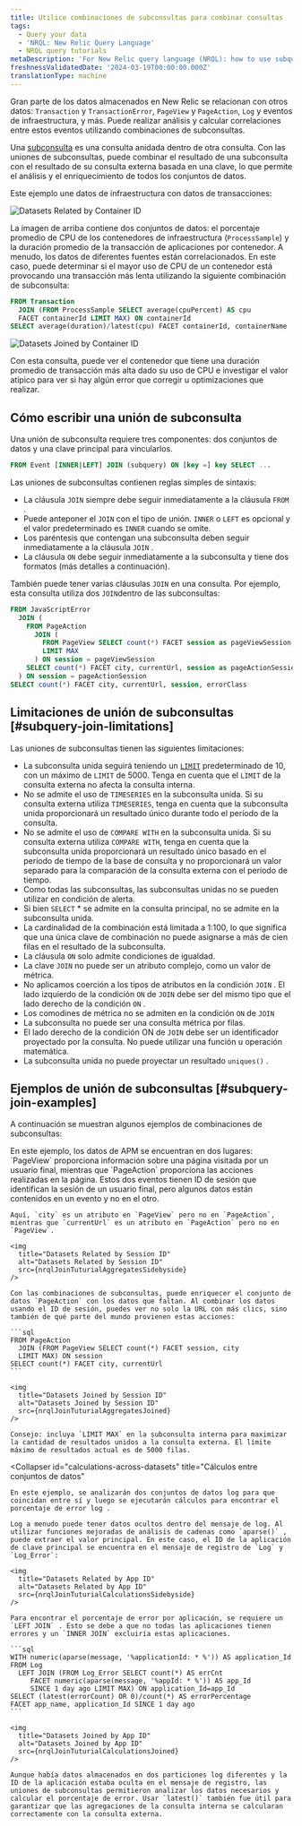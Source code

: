 ```yaml
---
title: Utilice combinaciones de subconsultas para combinar consultas
tags:
  - Query your data
  - 'NRQL: New Relic Query Language'
  - NRQL query tutorials
metaDescription: 'For New Relic query language (NRQL): how to use subquery joins.'
freshnessValidatedDate: '2024-03-19T00:00:00.000Z'
translationType: machine
---
```








Gran parte de los datos almacenados en New Relic se relacionan con otros datos: `Transaction` y `TransactionError`, `PageView` y `PageAction`, `Log` y eventos de infraestructura, y más. Puede realizar análisis y calcular correlaciones entre estos eventos utilizando combinaciones de subconsultas.

Una [subconsulta](/docs/query-your-data/nrql-new-relic-query-language/get-started/subqueries-in-nrql) es una consulta anidada dentro de otra consulta. Con las uniones de subconsultas, puede combinar el resultado de una subconsulta con el resultado de su consulta externa basada en una clave, lo que permite el análisis y el enriquecimiento de todos los conjuntos de datos.

Este ejemplo une datos de infraestructura con datos de transacciones:

<img
  title="Datasets related by container ID"
  alt="Datasets Related by Container ID"
  src={nrqlJoinTuturialRowsSidebyside}
/>

La imagen de arriba contiene dos conjuntos de datos: el porcentaje promedio de CPU de los contenedores de infraestructura (`ProcessSample`) y la duración promedio de la transacción de aplicaciones por contenedor. A menudo, los datos de diferentes fuentes están correlacionados. En este caso, puede determinar si el mayor uso de CPU de un contenedor está provocando una transacción más lenta utilizando la siguiente combinación de subconsulta:

```sql
FROM Transaction
  JOIN (FROM ProcessSample SELECT average(cpuPercent) AS cpu
  FACET containerId LIMIT MAX) ON containerId
SELECT average(duration)/latest(cpu) FACET containerId, containerName
```

<img
  title="Datasets Joined by Container ID"
  alt="Datasets Joined by Container ID"
  src={nrqlJoinTuturialRowsJoined}
/>

Con esta consulta, puede ver el contenedor que tiene una duración promedio de transacción más alta dado su uso de CPU e investigar el valor atípico para ver si hay algún error que corregir u optimizaciones que realizar.

## Cómo escribir una unión de subconsulta

Una unión de subconsulta requiere tres componentes: dos conjuntos de datos y una clave principal para vincularlos.

```sql
FROM Event [INNER|LEFT] JOIN (subquery) ON [key =] key SELECT ...
```

Las uniones de subconsultas contienen reglas simples de sintaxis:

* La cláusula `JOIN` siempre debe seguir inmediatamente a la cláusula `FROM` .
* Puede anteponer el `JOIN` con el tipo de unión. `INNER` o `LEFT` es opcional y el valor predeterminado es `INNER` cuando se omite.
* Los paréntesis que contengan una subconsulta deben seguir inmediatamente a la cláusula `JOIN` .
* La cláusula `ON` debe seguir inmediatamente a la subconsulta y tiene dos formatos (más detalles a continuación).

También puede tener varias cláusulas `JOIN` en una consulta. Por ejemplo, esta consulta utiliza dos `JOIN`dentro de las subconsultas:

```sql
FROM JavaScriptError
  JOIN (
    FROM PageAction
      JOIN (
        FROM PageView SELECT count(*) FACET session as pageViewSession, city
        LIMIT MAX
      ) ON session = pageViewSession
    SELECT count(*) FACET city, currentUrl, session as pageActionSession
  ) ON session = pageActionSession
SELECT count(*) FACET city, currentUrl, session, errorClass
```

## Limitaciones de unión de subconsultas [#subquery-join-limitations]

Las uniones de subconsultas tienen las siguientes limitaciones:

* La subconsulta unida seguirá teniendo un [`LIMIT`](#sel-limit) predeterminado de 10, con un máximo de `LIMIT` de 5000. Tenga en cuenta que el `LIMIT` de la consulta externa no afecta la consulta interna.
* No se admite el uso de `TIMESERIES` en la subconsulta unida. Si su consulta externa utiliza `TIMESERIES`, tenga en cuenta que la subconsulta unida proporcionará un resultado único durante todo el período de la consulta.
* No se admite el uso de `COMPARE WITH` en la subconsulta unida. Si su consulta externa utiliza `COMPARE WITH`, tenga en cuenta que la subconsulta unida proporcionará un resultado único basado en el período de tiempo de la base de consulta y no proporcionará un valor separado para la comparación de la consulta externa con el período de tiempo.
* Como todas las subconsultas, las subconsultas unidas no se pueden utilizar en condición de alerta.
* Si bien `SELECT` \* se admite en la consulta principal, no se admite en la subconsulta unida.
* La cardinalidad de la combinación está limitada a 1:100, lo que significa que una única clave de combinación no puede asignarse a más de cien filas en el resultado de la subconsulta.
* La cláusula `ON` solo admite condiciones de igualdad.
* La clave `JOIN` no puede ser un atributo complejo, como un valor de métrica.
* No aplicamos coerción a los tipos de atributos en la condición `JOIN` . El lado izquierdo de la condición `ON` de `JOIN` debe ser del mismo tipo que el lado derecho de la condición `ON` .
* Los comodines de métrica no se admiten en la condición `ON` de `JOIN`
* La subconsulta no puede ser una consulta métrica por filas.
* El lado derecho de la condición ON de `JOIN` debe ser un identificador proyectado por la consulta. No puede utilizar una función u operación matemática.
* La subconsulta unida no puede proyectar un resultado `uniques()` .

## Ejemplos de unión de subconsultas [#subquery-join-examples]

A continuación se muestran algunos ejemplos de combinaciones de subconsultas:

<CollapserGroup>
  <Collapser
    id="add-missing-data"
    title="Agregar datos faltantes"
  >
    En este ejemplo, los datos de APM se encuentran en dos lugares: `PageView` proporciona información sobre una página visitada por un usuario final, mientras que `PageAction` proporciona las acciones realizadas en la página. Estos dos eventos tienen ID de sesión que identifican la sesión de un usuario final, pero algunos datos están contenidos en un evento y no en el otro.

    Aquí, `city` es un atributo en `PageView` pero no en `PageAction`, mientras que `currentUrl` es un atributo en `PageAction` pero no en `PageView`.

    <img
      title="Datasets Related by Session ID"
      alt="Datasets Related by Session ID"
      src={nrqlJoinTuturialAggregatesSidebyside}
    />

    Con las combinaciones de subconsultas, puede enriquecer el conjunto de datos `PageAction` con los datos que faltan. Al combinar los datos usando el ID de sesión, puedes ver no solo la URL con más clics, sino también de qué parte del mundo provienen estas acciones:

    ```sql
    FROM PageAction
      JOIN (FROM PageView SELECT count(*) FACET session, city
      LIMIT MAX) ON session
    SELECT count(*) FACET city, currentUrl
    ```

    <img
      title="Datasets Joined by Session ID"
      alt="Datasets Joined by Session ID"
      src={nrqlJoinTuturialAggregatesJoined}
    />

    Consejo: incluya `LIMIT MAX` en la subconsulta interna para maximizar la cantidad de resultados unidos a la consulta externa. El límite máximo de resultados actual es de 5000 filas.
  </Collapser>

  <Collapser
    id="calculations-across-datasets"
    title="Cálculos entre conjuntos de datos"
  >
    En este ejemplo, se analizarán dos conjuntos de datos log para que coincidan entre sí y luego se ejecutarán cálculos para encontrar el porcentaje de error log .

    Log a menudo puede tener datos ocultos dentro del mensaje de log. Al utilizar funciones mejoradas de análisis de cadenas como `aparse()` , puede extraer el valor principal. En este caso, el ID de la aplicación de clave principal se encuentra en el mensaje de registro de `Log` y `Log_Error`:

    <img
      title="Datasets Related by App ID"
      alt="Datasets Related by App ID"
      src={nrqlJoinTuturialCalculationsSidebyside}
    />

    Para encontrar el porcentaje de error por aplicación, se requiere un `LEFT JOIN` . Esto se debe a que no todas las aplicaciones tienen errores y un `INNER JOIN` excluiría estas aplicaciones.

    ```sql
    WITH numeric(aparse(message, '%applicationId: * %')) AS application_Id
    FROM Log
      LEFT JOIN (FROM Log_Error SELECT count(*) AS errCnt
         FACET numeric(aparse(message, '%appId: * %')) AS app_Id
         SINCE 1 day ago LIMIT MAX) ON application_Id=app_Id
    SELECT (latest(errorCount) OR 0)/count(*) AS errorPercentage
    FACET app_name, application_Id SINCE 1 day ago
    ```

    <img
      title="Datasets Joined by App ID"
      alt="Datasets Joined by App ID"
      src={nrqlJoinTuturialCalculationsJoined}
    />

    Aunque había datos almacenados en dos particiones log diferentes y la ID de la aplicación estaba oculta en el mensaje de registro, las uniones de subconsultas permitieron analizar los datos necesarios y calcular el porcentaje de error. Usar `latest()` también fue útil para garantizar que las agregaciones de la consulta interna se calcularan correctamente con la consulta externa.
  </Collapser>
</CollapserGroup>
